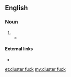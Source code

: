 ==English==

===Noun===
{{en-noun|head=[[cluster]] [[fuck]]}}

# {{alternative form of|clusterfuck|lang=en}}
#* {{quote-book|title=The Illuminations |author=Andrew O'Hagan |year=2015 |page=33 |ISBN=9780571273676 |passage='Jesus,' Luke said. They'd given up on the famous victory long ago and now they gave a toss for nothing but the regiment. To everybody it was a '''cluster fuck''' where nobody wins. }}

====External links====
* {{projectlink|wikipedia|List_of_United_States_Marine_Corps_acronyms_and_expressions#C|CF}}

[[et:cluster fuck]]
[[my:cluster fuck]]